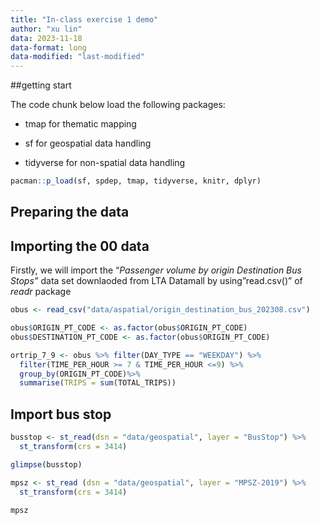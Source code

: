 ```yaml
---
title: "In-class exercise 1 demo"
author: "xu lin"
data: 2023-11-18
data-format: long
data-modified: "last-modified"
---
```


##getting start

The code chunk below load the following packages:

-   tmap for thematic mapping

-   sf for geospatial data handling

-   tidyverse for non-spatial data handling

```r
pacman::p_load(sf, spdep, tmap, tidyverse, knitr, dplyr)
```

## Preparing the data

## Importing the 00 data

Firstly, we will import the "*Passenger volume by origin Destination Bus Stops"* data set downlaoded from LTA Datamall by using"read.csv()" of *readr* package

```r
obus <- read_csv("data/aspatial/origin_destination_bus_202308.csv")
```

```r
obus$ORIGIN_PT_CODE <- as.factor(obus$ORIGIN_PT_CODE)
obus$DESTINATION_PT_CODE <- as.factor(obus$ORIGIN_PT_CODE)
```

```r
ortrip_7_9 <- obus %>% filter(DAY_TYPE == "WEEKDAY") %>%
  filter(TIME_PER_HOUR >= 7 & TIME_PER_HOUR <=9) %>%
  group_by(ORIGIN_PT_CODE)%>% 
  summarise(TRIPS = sum(TOTAL_TRIPS))
```

## Import bus stop

```r
busstop <- st_read(dsn = "data/geospatial", layer = "BusStop") %>%
  st_transform(crs = 3414)
```

```r
glimpse(busstop)
```

```r
mpsz <- st_read (dsn = "data/geospatial", layer = "MPSZ-2019") %>%
  st_transform(crs = 3414)
```

```r
mpsz
```
